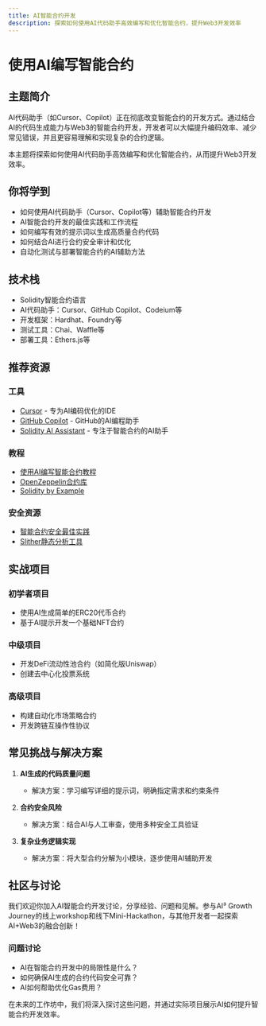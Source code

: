 ```yaml
---
title: AI智能合约开发
description: 探索如何使用AI代码助手高效编写和优化智能合约，提升Web3开发效率
---
```


# 使用AI编写智能合约

## 主题简介

AI代码助手（如Cursor、Copilot）正在彻底改变智能合约的开发方式。通过结合AI的代码生成能力与Web3的智能合约开发，开发者可以大幅提升编码效率、减少常见错误，并且更容易理解和实现复杂的合约逻辑。

本主题将探索如何使用AI代码助手高效编写和优化智能合约，从而提升Web3开发效率。

## 你将学到

- 如何使用AI代码助手（Cursor、Copilot等）辅助智能合约开发
- AI智能合约开发的最佳实践和工作流程
- 如何编写有效的提示词以生成高质量合约代码
- 如何结合AI进行合约安全审计和优化
- 自动化测试与部署智能合约的AI辅助方法

## 技术栈

- Solidity智能合约语言
- AI代码助手：Cursor、GitHub Copilot、Codeium等
- 开发框架：Hardhat、Foundry等
- 测试工具：Chai、Waffle等
- 部署工具：Ethers.js等

## 推荐资源

### 工具
- [Cursor](https://cursor.sh/) - 专为AI编码优化的IDE
- [GitHub Copilot](https://github.com/features/copilot) - GitHub的AI编程助手
- [Solidity AI Assistant](https://blog.chain.link/gpt-chainlink-ai-smart-contracts/) - 专注于智能合约的AI助手

### 教程
- [使用AI编写智能合约教程](https://decrypt.co/resources/how-to-write-smart-contracts-with-ai)
- [OpenZeppelin合约库](https://docs.openzeppelin.com/contracts/)
- [Solidity by Example](https://solidity-by-example.org/)

### 安全资源
- [智能合约安全最佳实践](https://consensys.github.io/smart-contract-best-practices/)
- [Slither静态分析工具](https://github.com/crytic/slither)

## 实战项目

### 初学者项目
- 使用AI生成简单的ERC20代币合约
- 基于AI提示开发一个基础NFT合约

### 中级项目
- 开发DeFi流动性池合约（如简化版Uniswap）
- 创建去中心化投票系统

### 高级项目
- 构建自动化市场策略合约
- 开发跨链互操作性协议

## 常见挑战与解决方案

1. **AI生成的代码质量问题**
   - 解决方案：学习编写详细的提示词，明确指定需求和约束条件

2. **合约安全风险**
   - 解决方案：结合AI与人工审查，使用多种安全工具验证

3. **复杂业务逻辑实现**
   - 解决方案：将大型合约分解为小模块，逐步使用AI辅助开发

## 社区与讨论

我们欢迎你加入AI智能合约开发讨论，分享经验、问题和见解。参与AI³ Growth Journey的线上workshop和线下Mini-Hackathon，与其他开发者一起探索AI+Web3的融合创新！

### 问题讨论
- AI在智能合约开发中的局限性是什么？
- 如何确保AI生成的合约代码安全可靠？
- AI如何帮助优化Gas费用？

在未来的工作坊中，我们将深入探讨这些问题，并通过实际项目展示AI如何提升智能合约开发效率。 